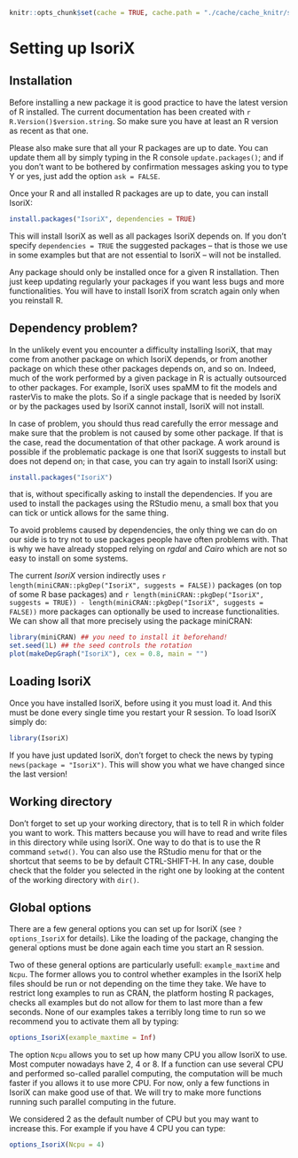 ```r
knitr::opts_chunk$set(cache = TRUE, cache.path = "./cache/cache_knitr/settingup/", fig.path = "./cache/fig_knitr/settingup/", global.par = TRUE, fig.align = "center", error = TRUE)
```

# Setting up IsoriX

## Installation

Before installing a new package it is good practice to have the latest version of R installed.
The current documentation has been created with `r R.Version()$version.string`. So make sure you have at least an R version as recent as that one.

Please also make sure that all your R packages are up to date. You can update them all by simply typing in the R console ```update.packages()```; and if you don't want to be bothered by confirmation messages asking you to type Y or yes, just add the option `ask = FALSE`.

Once your R and all installed R packages are up to date, you can install IsoriX:

```r
install.packages("IsoriX", dependencies = TRUE)
```

This will install IsoriX as well as all packages IsoriX depends on. If you don't specify `dependencies = TRUE` the suggested packages -- that is those we use in some examples but that are not essential to IsoriX -- will not be installed.

Any package should only be installed once for a given R installation. Then just keep updating regularly your packages if you want less bugs and more functionalities. You will have to install IsoriX from scratch again only when you reinstall R.

## Dependency problem?

In the unlikely event you encounter a difficulty installing IsoriX, that may come from another package on which IsoriX depends, or from another package on which these other packages depends on, and so on. Indeed, much of the work performed by a given package in R is actually outsourced to other packages. For example, IsoriX uses spaMM to fit the models and rasterVis to make the plots. So if a single package that is needed by IsoriX or by the packages used by IsoriX cannot install, IsoriX will not install.

In case of problem, you should thus read carefully the error message and make sure that the problem is not caused by some other package. If that is the case, read the documentation of that other package. A work around is possible if the problematic package is one that IsoriX suggests to install but does not depend on; in that case, you can try again to install IsoriX using:

```r
install.packages("IsoriX")
```

that is, without specifically asking to install the dependencies. If you are used to install the packages using the RStudio menu, a small box that you can tick or untick allows for the same thing. 

To avoid problems caused by dependencies, the only thing we can do on our side is to try not to use packages people have often problems with. That is why we have already stopped relying on _rgdal_ and _Cairo_ which are not so easy to install on some systems.

The current _IsoriX_ version indirectly uses `r length(miniCRAN::pkgDep("IsoriX", suggests = FALSE))` packages (on top of some R base packages) and `r length(miniCRAN::pkgDep("IsoriX", suggests = TRUE)) - length(miniCRAN::pkgDep("IsoriX", suggests = FALSE))` more packages can optionally be used to increase functionalities. We can show all that more precisely using the package miniCRAN:

```r
library(miniCRAN) ## you need to install it beforehand!
set.seed(1L) ## the seed controls the rotation
plot(makeDepGraph("IsoriX"), cex = 0.8, main = "")
```

## Loading IsoriX

Once you have installed IsoriX, before using it you must load it. And this must be done every single time you restart your R session. To load IsoriX simply do:

```r
library(IsoriX)
```

If you have just updated IsoriX, don't forget to check the news by typing `news(package = "IsoriX")`. This will show you what we have changed since the last version!

## Working directory

Don't forget to set up your working directory, that is to tell R in which folder you want to work.
This matters because you will have to read and write files in this directory while using IsoriX.
One way to do that is to use the R command `setwd()`. You can also use the RStudio menu for that
or the shortcut that seems to be by default CTRL-SHIFT-H. In any case, double check that the folder
you selected in the right one by looking at the content of the working directory with `dir()`.


## Global options {#globaloptions}

There are a few general options you can set up for IsoriX (see ```?options_IsoriX``` for details).
Like the loading of the package, changing the general options must be done again each time you start an R session.

Two of these general options are particularly usefull: `example_maxtime` and `Ncpu`.
The former allows you to control whether examples in the IsoriX help files should be run or not
depending on the time they take. We have to restrict long examples to run as CRAN, the platform
hosting R packages, checks all examples but do not allow for them to last more than a few seconds.
None of our examples takes a terribly long time to run so we recommend you to activate them all by typing:

```r
options_IsoriX(example_maxtime = Inf)
```

The option `Ncpu` allows you to set up how many CPU you allow IsoriX to use.
Most computer nowadays have 2, 4 or 8. If a function can use several CPU and performed
so-called parallel computing, the computation will be much faster if you allows it to use more CPU.
For now, only a few functions in IsoriX can make good use of that.
We will try to make more functions running such parallel computing in the future.

We considered 2 as the default number of CPU but you may want to increase this.
For example if you have 4 CPU you can type:

```r
options_IsoriX(Ncpu = 4)
```

